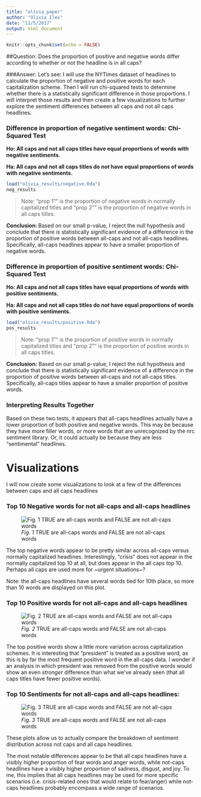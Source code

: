 ```yaml
---
title: "olivia_paper"
author: "Olivia Iles"
date: "11/5/2017"
output: html_document
---
```


```r
knitr::opts_chunk$set(echo = FALSE)
```

##Question: Does the proportion of positive and negative words differ according to whether or not the headline is in all caps?

###Answer: Let's see:
I will use the NYTimes dataset of headlines to calculate the proportion of negative and positive words for each capitalization scheme. Then I will run chi-squared tests to determine whether there is a statistically significant difference in those proportions. I will interpret those results and then create a few visualizations to further explore the sentiment differences between all caps and not all caps headlines.

### Difference in proportion of negative sentiment words: Chi-Squared Test 

**Ho: All caps and not all caps titles have equal proportions of words with negative sentiments.**

**Ha: All caps and not all caps titles do *not* have equal proportions of words with negative sentiments.**

```r
load("olivia_results/negative.Rda")
neg_results
```
> Note:
> "prop 1"" is the proportion of negative words in normally capitalized titles and "prop 2"" is the proportion of negative words in all caps titles.

**Conclusion: **
Based on our small p-value, I reject the null hypothesis and conclude that there *is* statistically significant evidence of a difference in the proportion of positive words between all-caps and not all-caps headlines. Specifically, all-caps headlines appear to have a smaller proportion of negative words.


### Difference in proportion of positive sentiment words: Chi-Squared Test 

**Ho: All caps and not all caps titles have equal proportions of words with positive sentiments.**

**Ha: All caps and not all caps titles do *not* have equal proportions of words with positive sentiments.**
```r
load("olivia_results/positive.Rda")
pos_results
```
> Note:
> "prop 1"" is the proportion of positive words in normally capitalized titles and "prop 2"" is the proportion of positive words in all caps titles.

**Conclusion:** 
Based on our small p-value, I reject the null hypothesis and conclude that there *is* statistically significant evidence of a difference in the proportion of positive words between all-caps and not all-caps titles. Specifically, all-caps titles appear to have a smaller proportion of positive words.

### Interpreting Results Together
Based on these two tests, it appears that all-caps headlines actually have a lower proportion of both positive and negative words. This may be because they have more filler words, or more words that are unrecognized by the nrc sentiment library. Or, it could actually be because they are less "sentimental" headlines.

# Visualizations
I will now create some visualizations to look at a few of the differences between caps and all caps headlines

### Top 10 Negative words for not all-caps and all-caps headlines
![*Fig. 1* TRUE are all-caps words and FALSE are not all-caps words](graph/negative_words.png)

The top negative words appear to be pretty similar across all-caps versus normally capitalized headlines. Interestingly, "crisis" does not appear in the normally capitalized top 10 at all, but does appear in the all caps top 10. Perhaps all caps are used more for ~urgent situations~?

Note: the all-caps headlines have several words tied for 10th place, so more than 10 words are displayed on this plot.

### Top 10 Positive words for not all-caps and all-caps headlines
![*Fig. 2* TRUE are all-caps words and FALSE are not all-caps words](graph/positive_words.png)

The top positive words show a little more variation across capitalization schemes. It is interesting that "president" is treated as a positive word, as this is by far the most frequent positive word in the all-caps data. I wonder if an analysis in which president was removed from the positive words would show an even *stronger* difference than what we've already seen (that all caps titles have fewer positive words).

### Top 10 Sentiments for not all-caps and all-caps headlines:
![*Fig. 3* TRUE are all-caps words and FALSE are not all-caps words](graph/sentiments.png)


These plots allow us to actually compare the breakdown of sentiment distribution across not caps and all caps headlines.

The most notable differences appear to be that all caps headlines have a visibly higher proportion of fear words and anger words, while not-caps headlines have a visibly higher proportion of sadness, disgust, and joy. To me, this implies that all caps headlines may be used for more specific scenarios (i.e. crisis-related ones that would relate to fear/anger) while not-caps headlines probably encompass a wide range of scenarios.

